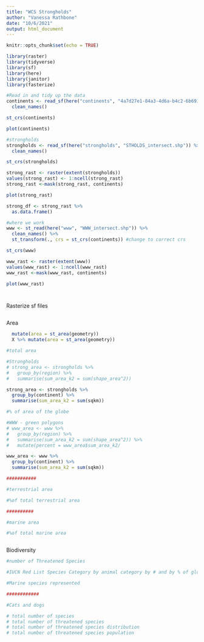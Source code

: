 ```yaml
---
title: "WCS Strongholds"
author: "Vanessa Rathbone"
date: "10/6/2021"
output: html_document
---
```


```r
knitr::opts_chunk$set(echo = TRUE)

library(raster)
library(tidyverse)
library(sf)
library(here)
library(janitor)
library(fasterize)


```

```r

#Read in and tidy up the data
continents <- read_sf(here("continents", "4a7d27e1-84a3-4d6a-b4c2-6b6919f3cf4b202034-1-2zg7ul.ht5ut.shp")) %>% 
  clean_names()

st_crs(continents)

plot(continents)

#strongholds
strongholds <- read_sf(here("strongholds", "STHOLDS_intersect.shp")) %>%
  clean_names() 

st_crs(strongholds)

strong_rast <- raster(extent(strongholds))
values(strong_rast) <- 1:ncell(strong_rast)
strong_rast <-mask(strong_rast, continents)

plot(strong_rast)

strong_df <- strong_rast %>%
  as.data.frame()

#where we work
www <- st_read(here("www", "WWW_intersect.shp")) %>% 
  clean_names() %>% 
  st_transform(., crs = st_crs(continents)) #change to correct crs

st_crs(www)

www_rast <- raster(extent(www))
values(www_rast) <- 1:ncell(www_rast)
www_rast <-mask(www_rast, continents)

plot(www_rast)




```

Rasterize sf files
```r



```

Area
```r

  mutate(area = st_area(geometry)) 
  X %>% mutate(area = st_area(geometry))

#total area

#Strongholds
# strong_area <- strongholds %>% 
#   group_by(region) %>% 
#   summarise(sum_area_k2 = sum(shape_area^2))

strong_area <- strongholds %>% 
  group_by(continent) %>% 
  summarise(sum_area_k2 = sum(sqkm))

#% of area of the globe

#WWW - green polygons
# www_area <- www %>% 
#   group_by(region) %>% 
#   summarise(sum_area_k2 = sum(shape_area^2)) %>% 
#   mutate(percent = www_area$sum_area_k2/

www_area <- www %>% 
  group_by(continent) %>% 
  summarise(sum_area_k2 = sum(sqkm))

###########

#terrestrial area

#%of total terrestrial area

##########

#marine area

#%of total marine area



```

Biodiversity
```r

#number of Threatened Species

#IUCN Red List Species Category by animal category by # and by % of global total

#Marine species represented

############

#Cats and dogs

# total number of species
# total number of threatened species
# total number of threatened species distribution
# total number of threatened species population

```


